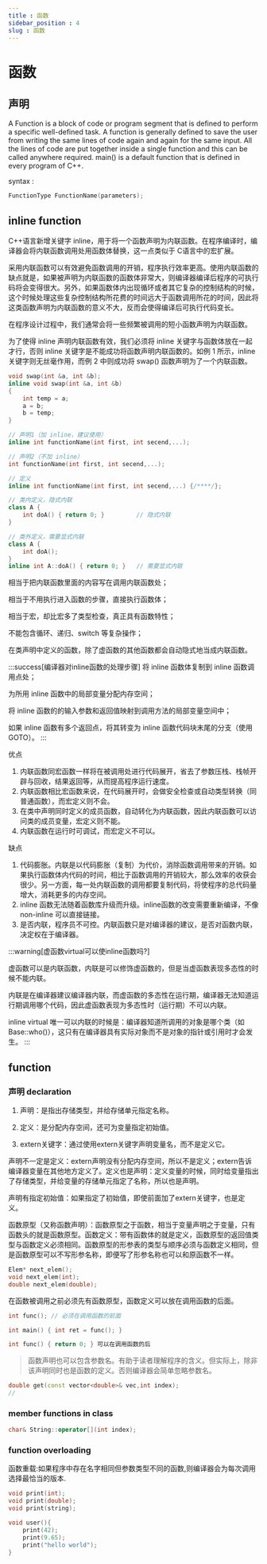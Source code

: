```yaml
---
title : 函数
sidebar_position : 4
slug : 函数
---
```

# 函数

## 声明

A Function is a block of code or program segment that is defined to perform a specific well-defined task. A function is generally defined to save the user from writing the same lines of code again and again for the same input. All the lines of code are put together inside a single function and this can be called anywhere required. main() is a default function that is defined in every program of C++.

syntax :

```cpp
FunctionType FunctionName(parameters);
```

## inline function

C++语言新增关键字 inline，用于将一个函数声明为内联函数。在程序编译时，编译器会将内联函数调用处用函数体替换，这一点类似于 C语言中的宏扩展。

采用内联函数可以有效避免函数调用的开销，程序执行效率更高。使用内联函数的缺点就是，如果被声明为内联函数的函数体非常大，则编译器编译后程序的可执行码将会变得很大。另外，如果函数体内出现循环或者其它复杂的控制结构的时候，这个时候处理这些复杂控制结构所花费的时间远大于函数调用所花的时间，因此将这类函数声明为内联函数的意义不大，反而会使得编译后可执行代码变长。

在程序设计过程中，我们通常会将一些频繁被调用的短小函数声明为内联函数。

为了使得 inline 声明内联函数有效，我们必须将 inline 关键字与函数体放在一起才行，否则 inline 关键字是不能成功将函数声明内联函数的。如例 1 所示，inline 关键字则无丝毫作用，而例 2 中则成功将 swap() 函数声明为了一个内联函数。

```cpp
void swap(int &a, int &b);
inline void swap(int &a, int &b)
{
    int temp = a;
    a = b;
    b = temp;
}

// 声明1（加 inline，建议使用）
inline int functionName(int first, int secend,...);

// 声明2（不加 inline）
int functionName(int first, int secend,...);

// 定义
inline int functionName(int first, int secend,...) {/****/};

// 类内定义，隐式内联
class A {
    int doA() { return 0; }         // 隐式内联
}

// 类外定义，需要显式内联
class A {
    int doA();
}
inline int A::doA() { return 0; }   // 需要显式内联
```

相当于把内联函数里面的内容写在调用内联函数处；

相当于不用执行进入函数的步骤，直接执行函数体；

相当于宏，却比宏多了类型检查，真正具有函数特性；

不能包含循环、递归、switch 等复杂操作；

在类声明中定义的函数，除了虚函数的其他函数都会自动隐式地当成内联函数。

:::success[编译器对inline函数的处理步骤]
将 inline 函数体复制到 inline 函数调用点处；

为所用 inline 函数中的局部变量分配内存空间；

将 inline 函数的的输入参数和返回值映射到调用方法的局部变量空间中；

如果 inline 函数有多个返回点，将其转变为 inline 函数代码块末尾的分支（使用 GOTO）。
:::

优点
1. 内联函数同宏函数一样将在被调用处进行代码展开，省去了参数压栈、栈帧开辟与回收，结果返回等，从而提高程序运行速度。
2. 内联函数相比宏函数来说，在代码展开时，会做安全检查或自动类型转换（同普通函数），而宏定义则不会。
3. 在类中声明同时定义的成员函数，自动转化为内联函数，因此内联函数可以访问类的成员变量，宏定义则不能。
4. 内联函数在运行时可调试，而宏定义不可以。

缺点

1. 代码膨胀。内联是以代码膨胀（复制）为代价，消除函数调用带来的开销。如果执行函数体内代码的时间，相比于函数调用的开销较大，那么效率的收获会很少。另一方面，每一处内联函数的调用都要复制代码，将使程序的总代码量增大，消耗更多的内存空间。
2. inline 函数无法随着函数库升级而升级。inline函数的改变需要重新编译，不像 non-inline 可以直接链接。
3. 是否内联，程序员不可控。内联函数只是对编译器的建议，是否对函数内联，决定权在于编译器。

:::warning[虚函数virtual可以使inline函数吗?]

虚函数可以是内联函数，内联是可以修饰虚函数的，但是当虚函数表现多态性的时候不能内联。

内联是在编译器建议编译器内联，而虚函数的多态性在运行期，编译器无法知道运行期调用哪个代码，因此虚函数表现为多态性时（运行期）不可以内联。

inline virtual 唯一可以内联的时候是：编译器知道所调用的对象是哪个类（如 Base::who()），这只有在编译器具有实际对象而不是对象的指针或引用时才会发生。
:::

## function

### 声明 declaration 

1. 声明：是指出存储类型，并给存储单元指定名称。

2. 定义：是分配内存空间，还可为变量指定初始值。

3. extern关键字：通过使用extern关键字声明变量名，而不是定义它。

声明不一定是定义：extern声明没有分配内存空间，所以不是定义；extern告诉编译器变量在其他地方定义了。定义也是声明：定义变量的时候，同时给变量指出了存储类型，并给变量的存储单元指定了名称，所以也是声明。

声明有指定初始值：如果指定了初始值，即使前面加了extern关键字，也是定义。

函数原型（又称函数声明）：函数原型之于函数，相当于变量声明之于变量，只有函数头的就是函数原型。函数定义：带有函数体的就是定义，函数原型的返回值类型与函数定义必须相同。函数原型的形参表的类型与顺序必须与函数定义相同，但是函数原型可以不写形参名称，即便写了形参名称也可以和原函数不一样。

```cpp
Elem* next_elem();
void next_elem(int);
double next_elem(double);
```

在函数被调用之前必须先有函数原型，函数定义可以放在调用函数的后面。

```cpp
int func(); // 必须在调用函数的前面

int main() { int ret = func(); }

int func() { return 0; } 可以在调用函数的后
```


> 函数声明也可以包含参数名。有助于读者理解程序的含义。但实际上，除非该声明同时也是函数的定义。否则编译器会简单忽略参数名。

```cpp
double get(const vector<double>& vec,int index);
//
```

### member functions in class

```cpp
char& String::operator[](int index);
```

### function overloading

函数重载:如果程序中存在名字相同但参数类型不同的函数,则编译器会为每次调用选择最恰当的版本.

```cpp
void print(int);
void print(double);
void print(string);

void user(){
    print(42);
    print(9.65);
    print("hello world");
}
```